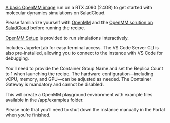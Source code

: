 [A basic OpenMM image](https://github.com/SaladTechnologies/mds/blob/main/openmm-srcg/Dockerfile.recipe) run on a RTX 4090 (24GB) to get started with molecular dynamics simulations on SaladCloud.

Please familiarize yourself with [OpenMM](https://openmm.org/) and the [OpenMM solution on SaladCloud](https://docs.salad.com/guides/molecular-dynamics-simulation/openmm-srcg) before running the recipe.

[OpenMM Setup](https://github.com/openmm/openmm-setup) is provided to run simulations interactively.

Includes JupyterLab for easy terminal access. The VS Code Server CLI is also pre-installed, allowing you to connect to the instance with VS Code for debugging. 

You’ll need to provide the Container Group Name and set the Replica Count to 1 when launching the recipe. The hardware configuration—including vCPU, memory, and GPU—can be adjusted as needed. The Container Gateway is mandatory and cannot be disabled.

This will create a OpenMM playground environment with example files available in the /app/examples folder. 

Please note that you’ll need to shut down the instance manually in the Portal when you’re finished.
